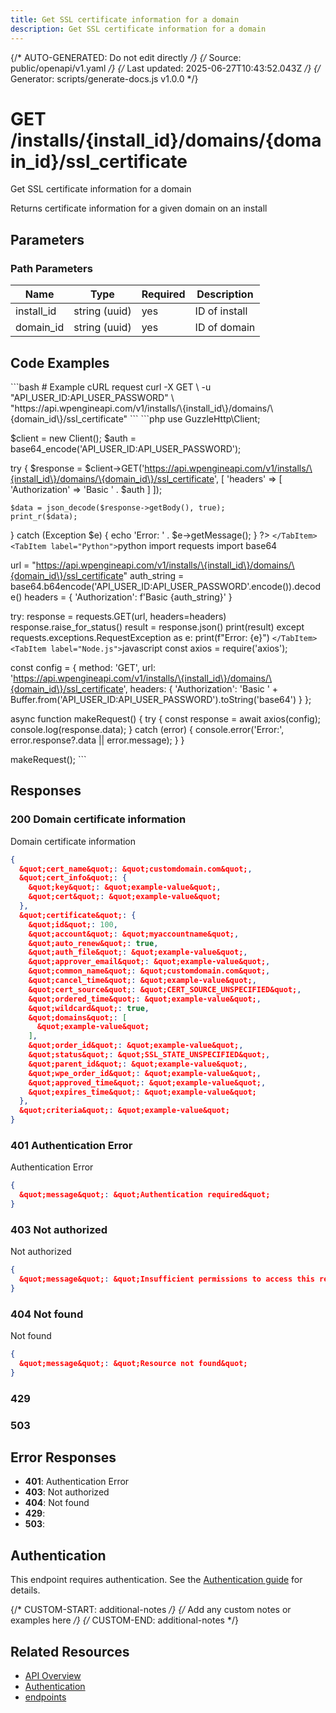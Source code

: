 ```yaml
---
title: Get SSL certificate information for a domain
description: Get SSL certificate information for a domain
---
```


{/* AUTO-GENERATED: Do not edit directly */}
{/* Source: public/openapi/v1.yaml */}
{/* Last updated: 2025-06-27T10:43:52.043Z */}
{/* Generator: scripts/generate-docs.js v1.0.0 */}


# GET /installs/\{install_id\}/domains/\{domain_id\}/ssl_certificate

Get SSL certificate information for a domain

Returns certificate information for a given domain on an install


## Parameters

### Path Parameters

| Name | Type | Required | Description |
|------|------|----------|-------------|
| install_id | string (uuid) | yes | ID of install |
| domain_id | string (uuid) | yes | ID of domain |



## Code Examples

<Tabs>
  <TabItem label="cURL">
    ```bash
    # Example cURL request
curl -X GET \
  -u "API_USER_ID:API_USER_PASSWORD" \
  "https://api.wpengineapi.com/v1/installs/\{install_id\}/domains/\{domain_id\}/ssl_certificate"
    ```
  </TabItem>
  <TabItem label="PHP">
    ```php
    <?php
// Example PHP request using GuzzleHttp
require_once 'vendor/autoload.php';

use GuzzleHttp\Client;

$client = new Client();
$auth = base64_encode('API_USER_ID:API_USER_PASSWORD');

try {
    $response = $client->GET('https://api.wpengineapi.com/v1/installs/\{install_id\}/domains/\{domain_id\}/ssl_certificate', [
        'headers' => [
            'Authorization' => 'Basic ' . $auth
        ]
    ]);
    
    $data = json_decode($response->getBody(), true);
    print_r($data);
} catch (Exception $e) {
    echo 'Error: ' . $e->getMessage();
}
?>
    ```
  </TabItem>
  <TabItem label="Python">
    ```python
    import requests
import base64

url = "https://api.wpengineapi.com/v1/installs/\{install_id\}/domains/\{domain_id\}/ssl_certificate"
auth_string = base64.b64encode('API_USER_ID:API_USER_PASSWORD'.encode()).decode()
headers = {
    'Authorization': f'Basic {auth_string}'
}

try:
    response = requests.GET(url, headers=headers)
    response.raise_for_status()
    result = response.json()
    print(result)
except requests.exceptions.RequestException as e:
    print(f"Error: {e}")
    ```
  </TabItem>
  <TabItem label="Node.js">
    ```javascript
    const axios = require('axios');

const config = {
  method: 'GET',
  url: 'https://api.wpengineapi.com/v1/installs/\{install_id\}/domains/\{domain_id\}/ssl_certificate',
  headers: {
    'Authorization': 'Basic ' + Buffer.from('API_USER_ID:API_USER_PASSWORD').toString('base64')
  }
};

async function makeRequest() {
  try {
    const response = await axios(config);
    console.log(response.data);
  } catch (error) {
    console.error('Error:', error.response?.data || error.message);
  }
}

makeRequest();
    ```
  </TabItem>
</Tabs>


## Responses

### 200 Domain certificate information

Domain certificate information

```json
{
  &quot;cert_name&quot;: &quot;customdomain.com&quot;,
  &quot;cert_info&quot;: {
    &quot;key&quot;: &quot;example-value&quot;,
    &quot;cert&quot;: &quot;example-value&quot;
  },
  &quot;certificate&quot;: {
    &quot;id&quot;: 100,
    &quot;account&quot;: &quot;myaccountname&quot;,
    &quot;auto_renew&quot;: true,
    &quot;auth_file&quot;: &quot;example-value&quot;,
    &quot;approver_email&quot;: &quot;example-value&quot;,
    &quot;common_name&quot;: &quot;customdomain.com&quot;,
    &quot;cancel_time&quot;: &quot;example-value&quot;,
    &quot;cert_source&quot;: &quot;CERT_SOURCE_UNSPECIFIED&quot;,
    &quot;ordered_time&quot;: &quot;example-value&quot;,
    &quot;wildcard&quot;: true,
    &quot;domains&quot;: [
      &quot;example-value&quot;
    ],
    &quot;order_id&quot;: &quot;example-value&quot;,
    &quot;status&quot;: &quot;SSL_STATE_UNSPECIFIED&quot;,
    &quot;parent_id&quot;: &quot;example-value&quot;,
    &quot;wpe_order_id&quot;: &quot;example-value&quot;,
    &quot;approved_time&quot;: &quot;example-value&quot;,
    &quot;expires_time&quot;: &quot;example-value&quot;
  },
  &quot;criteria&quot;: &quot;example-value&quot;
}
```

### 401 Authentication Error

Authentication Error

```json
{
  &quot;message&quot;: &quot;Authentication required&quot;
}
```

### 403 Not authorized

Not authorized

```json
{
  &quot;message&quot;: &quot;Insufficient permissions to access this resource&quot;
}
```

### 404 Not found

Not found

```json
{
  &quot;message&quot;: &quot;Resource not found&quot;
}
```

### 429 



### 503 




## Error Responses

- **401**: Authentication Error
- **403**: Not authorized
- **404**: Not found
- **429**: 
- **503**: 

## Authentication

This endpoint requires authentication. See the [Authentication guide](/api-reference/authentication/) for details.

{/* CUSTOM-START: additional-notes */}
{/* Add any custom notes or examples here */}
{/* CUSTOM-END: additional-notes */}

## Related Resources

- [API Overview](/api-reference/overview/)
- [Authentication](/api-reference/authentication/)
- [ endpoints](/api-reference/endpoints//)
